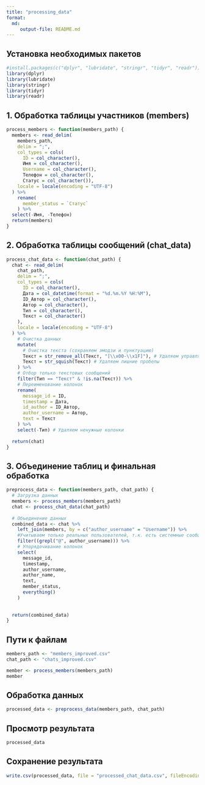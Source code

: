 ---
title: "processing_data"
format: 
  md:
     output-file: README.md
---



## Установка необходимых пакетов

```{r}
#install.packages(c("dplyr", "lubridate", "stringr", "tidyr", "readr"))
library(dplyr)
library(lubridate)
library(stringr)
library(tidyr)
library(readr)
```


## 1. Обработка таблицы участников (members) 

```{r}
process_members <- function(members_path) {
  members <- read_delim(
    members_path,
    delim = ";",
    col_types = cols(
      ID = col_character(),
      Имя = col_character(),
      Username = col_character(),
      Телефон = col_character(),
      Статус = col_character()),
    locale = locale(encoding = "UTF-8")
  ) %>%
    rename(
      member_status = `Статус`
    ) %>% 
  select(-Имя, -Телефон)
  return(members)
}

```


## 2. Обработка таблицы сообщений (chat_data) 

```{r}
process_chat_data <- function(chat_path) {
  chat <- read_delim(
    chat_path,
    delim = ";",
    col_types = cols(
      ID = col_character(),
      Дата = col_datetime(format = "%d.%m.%Y %H:%M"),
      ID_Автор = col_character(),
      Автор = col_character(),
      Тип = col_character(),
      Текст = col_character()
    ),
    locale = locale(encoding = "UTF-8")
  ) %>%
    # Очистка данных
    mutate(
      # Очистка текста (сохраняем эмодзи и пунктуацию)
      Текст = str_remove_all(Текст, "[\\x00-\\x1F]"), # Удаляем управляющие символы
      Текст = str_squish(Текст) # Удаляем лишние пробелы
    ) %>%
    # Отбор только текстовых сообщений
    filter(Тип == "Текст" & !is.na(Текст)) %>%
    # Переименование колонок
    rename(
      message_id = ID,
      timestamp = Дата,
      id_author = ID_Автор,
      author_username = Автор,
      text = Текст
    ) %>%
    select(-Тип) # Удаляем ненужные колонки
  
  return(chat)
}
```


## 3. Объединение таблиц и финальная обработка 

```{r}
preprocess_data <- function(members_path, chat_path) {
  # Загрузка данных
  members <- process_members(members_path)
  chat <- process_chat_data(chat_path)
  
  # Объединение данных
  combined_data <- chat %>%
    left_join(members, by = c("author_username" = "Username")) %>%
    #Учитываем только реальных пользователей, т.к. есть системные сообщения от бота
    filter((grepl("@", author_username))) %>% 
    # Упорядочивание колонок
    select(
      message_id,
      timestamp,
      author_username,
      author_name,
      text,
      member_status,
      everything()
    )
  
  
  return(combined_data)
}


```


## Пути к файлам

```{r}
members_path <- "members_improved.csv"
chat_path <- "chats_improved.csv"
```

```{r}
member <- process_members(members_path)
member
```

## Обработка данных

```{r}
processed_data <- preprocess_data(members_path, chat_path)
```

## Просмотр результата

```{r}
processed_data
```


## Сохранение результата

```{r}
write.csv(processed_data, file = "processed_chat_data.csv", fileEncoding = "UTF-8", row.names = FALSE)
```

